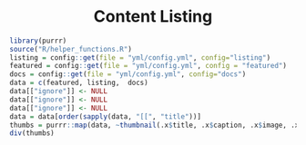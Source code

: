 
<br><br>
<center> 
<!-- <a id="listing" style="text-decoration: none; color:white;"> -->
<h1 style="padding-top:100px;margin-top:-100px;">Content Listing</h1>
<!-- </a>  -->
</center>
```r
library(purrr)
source("R/helper_functions.R")
listing = config::get(file = "yml/config.yml", config="listing")
featured = config::get(file = "yml/config.yml", config = "featured")
docs = config::get(file = "yml/config.yml", config="docs")
data = c(featured, listing,  docs)
data[["ignore"]] <- NULL
data[["ignore"]] <- NULL
data[["ignore"]] <- NULL
data = data[order(sapply(data, "[[", "title"))]
thumbs = purrr::map(data, ~thumbnail(.x$title, .x$caption, .x$image, .x$link))
div(thumbs)
```
